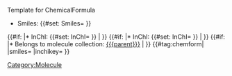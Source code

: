 <noinclude>Template for ChemicalFormula</noinclude>
‎<includeonly>
* Smiles: {{#set: Smiles={{{smiles}}} }} {{{smiles}}}
{{#if: {{{inchi}}} |* InChI: {{#set: InChI={{{inchi}}} }} {{{inchi}}} | }}
{{#if: {{{inchikey}}} |* InChI: {{#set: InChI={{{inchikey}}} }} {{{inchikey}}} | }}
{{#if: {{{parent}}} |* Belongs to molecule collection: [[{{{parent}}}]] | }}
{{#tag:chemform|
{{{molOrRxn}}}
|smiles={{{smiles}}}
|inchikey={{{inchikey}}}
}}
[[Category:Molecule]]
‎<includeonly>

